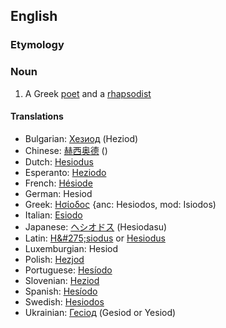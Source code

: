 ==English==
=== Etymology ===

=== Noun ===
#A Greek [[poet]] and a [[rhapsody|rhapsodist]]

==== Translations ====
*Bulgarian: [[Хезиод]] (Heziod)
*Chinese: [[赫西奥德]] ()
*Dutch: [[Hesiodus]]
*Esperanto: [[Heziodo]]
*French: [[Hésiode]]
*German: Hesiod
*Greek: [[Ησίοδος]] {anc: Hesiodos, mod: Isiodos)
*Italian: [[Esiodo]]
*Japanese: [[ヘシオドス]] (Hesiodasu)
*Latin: [[H&#275;siodus]] or [[Hesiodus]]
*Luxemburgian: Hesiod
*Polish: [[Hezjod]]
*Portuguese: [[Hesíodo]]
*Slovenian: [[Heziod]]
*Spanish: [[Hesíodo]]
*Swedish: [[Hesiodos]]
*Ukrainian: [[Гесіод]] (Gesiod or Yesiod)

{{Wikipedia}}